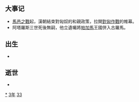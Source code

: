 {{yearTOC|-133|西汉'''[[元光_(汉武帝)|元光]]二年'''}}

== 大事记 ==
* [[馬邑之戰|馬邑之戰]]起，漢朝結束對匈奴的和親政策，拉開[[漢匈戰爭|對匈作戰]]的帷幕。 
* 阿塔羅斯三世死後無嗣，他立遺囑將[[帕加馬|帕加馬]]王國併入古羅馬。

== 出生 ==
*

== 逝世 ==
{{Wikisource year mention}}
*

[[Category:前133年|*]]
[[Category:前130年代|3年]]
[[Category:前2世纪各年|33]]